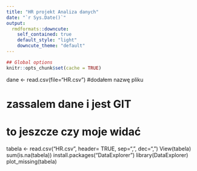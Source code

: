 ```yaml
---
title: "HR projekt Analiza danych"
date: "`r Sys.Date()`"
output:
  rmdformats::downcute:
    self_contained: true
    default_style: "light"
    downcute_theme: "default"
---
```


```r
## Global options
knitr::opts_chunk$set(cache = TRUE)
```

dane \<- read.csv(file="HR.csv") 
#dodałem nazwę pliku

# zassalem dane i jest GIT

# to jeszcze czy moje widać

tabela <- read.csv("HR.csv", header= TRUE, sep=",", dec=",")
View(tabela)
sum(is.na(tabela)) 
install.packages("DataExplorer")
library(DataExplorer)
plot_missing(tabela)